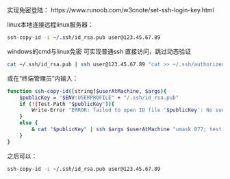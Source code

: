 
实现免密登陆：
https://www.runoob.com/w3cnote/set-ssh-login-key.html


linux本地连接远程linux服务器：

```bash
ssh-copy-id -i ~/.ssh/id_rsa.pub user@123.45.67.89
```

windows的cmd与linux免密
可实现普通ssh 直接访问，跳过动态验证

```bash
cat ~/.ssh/id_rsa.pub | ssh user@123.45.67.89 "cat >> ~/.ssh/authorized_keys"
```

或在“终端管理员”内输入：


```bash
function ssh-copy-id([string]$userAtMachine, $args){   
    $publicKey = "$ENV:USERPROFILE" + "/.ssh/id_rsa.pub"
    if (!(Test-Path "$publicKey")){
        Write-Error "ERROR: failed to open ID file '$publicKey': No such file"            
    }
    else {
        & cat "$publicKey" | ssh $args $userAtMachine "umask 077; test -d .ssh || mkdir .ssh ; cat >> .ssh/authorized_keys || exit 1"      
    }
}
```
之后可以：
```bash
ssh-copy-id -i ~/.ssh/id_rsa.pub user@123.45.67.89
```